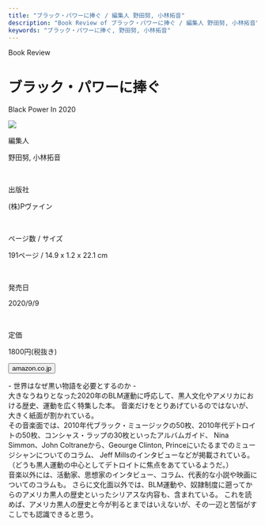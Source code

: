 ```yaml
---
title: "ブラック・パワーに捧ぐ / 編集人 野田努, 小林拓音"
description: "Book Review of ブラック・パワーに捧ぐ / 編集人 野田努, 小林拓音"
keywords: "ブラック・パワーに捧ぐ, 野田努, 小林拓音"
---
```



<Row>
  <Column colMd={"12"} colLg={"12"} noGutterMdLeft="">
    <p className="largeP">Book Review</p>
    <h1 className="h1-no-bottom-margin">ブラック・パワーに捧ぐ</h1>
    <p className="largeP">Black Power In 2020</p>
  </Column>
</Row>

<Row>
<Column colMd={"3"} colLg={"4"} noGutterMdLeft="">

  <img src="../../images/books/blackpowerin2020.jpg" />

</Column>
<Column colMd={"4"} colLg={"8"} noGutterMdLeft="">
  <div>
    <p>編集人</p>
    <p className="largeP">
    野田努, 小林拓音
    </p>
    <br/>
    <p>出版社</p>
    <p className="largeP">
    (株)Pヴァイン
    </p>
    <br/>
    <p>ページ数 / サイズ</p>
    <p className="largeP">
    191ページ / 14.9 x 1.2 x 22.1 cm 
    </p>
    <br/>
    <p>発売日</p>
    <p className="largeP">
    2020/9/9
    </p>
    <br/>
    <p>定価</p>
    <p className="largeP">
    1800円(税抜き)
    </p>
    <div>
    <Button href="https://amzn.to/2J5O4NL" kind="primary" size="small" renderIcon={ArrowUpRight24}>
      amazon.co.jp
    </Button>
    </div>
  </div>
</Column>
</Row>

<Row>
  <Column colMd={"8"} colLg={"8"} noGutterMdLeft="">
    <p>
      - 世界はなぜ黒い物語を必要とするのか -
      <br />
      大きなうねりとなった2020年のBLM運動に呼応して、黒人文化やアメリカにおける歴史、運動を広く特集した本。
      音楽だけをとりあげているのではないが、大きく紙面が割かれている。
      <br />
      その音楽面では、2010年代ブラック・ミュージックの50枚、2010年代デトロイトの50枚、コンシャス・ラップの30枚といったアルバムガイド、
      Nina Simmon、John Coltraneから、Geourge Clinton,
      Princeにいたるまでのミュージシャンについてのコラム、 Jeff
      Millsのインタビューなどが掲載されている。（どうも黒人運動の中心としてデトロイトに焦点をあてているようだ。）
      <br />
      音楽以外には、活動家、思想家のインタビュー、コラム、代表的な小説や映画についてのコラムも。
      さらに文化面以外では、BLM運動や、奴隷制度に遡ってからのアメリカ黒人の歴史といったシリアスな内容も、含まれている。
      これを読めば、アメリカ黒人の歴史と今が判るとまではいえないが、その一辺と苦悩がすこしでも認識できると思う。
    </p>
  </Column>
</Row>
